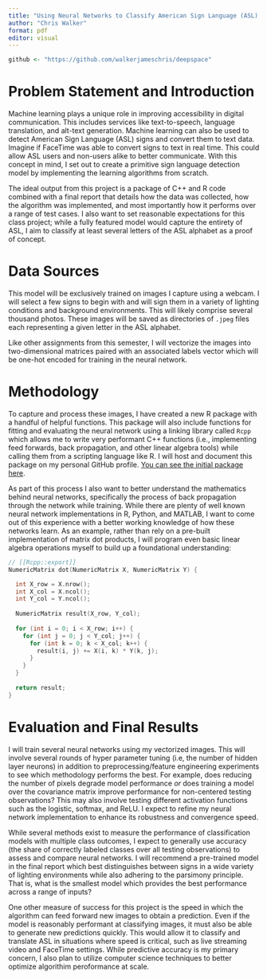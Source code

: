 ```yaml
---
title: "Using Neural Networks to Classify American Sign Language (ASL) Signs"
author: "Chris Walker"
format: pdf
editor: visual
---
```


```r
github <- "https://github.com/walkerjameschris/deepspace"
```

# Problem Statement and Introduction

Machine learning plays a unique role in improving accessibility in digital communication. This includes services like text-to-speech, language translation, and alt-text generation. Machine learning can also be used to detect American Sign Language (ASL) signs and convert them to text data. Imagine if FaceTime was able to convert signs to text in real time. This could allow ASL users and non-users alike to better communicate. With this concept in mind, I set out to create a primitive sign language detection model by implementing the learning algorithms from scratch.

The ideal output from this project is a package of C++ and R code combined with a final report that details how the data was collected, how the algorithm was implemented, and most importantly how it performs over a range of test cases. I also want to set reasonable expectations for this class project; while a fully featured model would capture the entirety of ASL, I aim to classify at least several letters of the ASL alphabet as a proof of concept.

# Data Sources

This model will be exclusively trained on images I capture using a webcam. I will select a few signs to begin with and will sign them in a variety of lighting conditions and background environments. This will likely comprise several thousand photos. These images will be saved as directories of `.jpeg` files each representing a given letter in the ASL alphabet.

Like other assignments from this semester, I will vectorize the images into two-dimensional matrices paired with an associated labels vector which will be one-hot encoded for training in the neural network.

# Methodology

To capture and process these images, I have created a new R package with a handful of helpful functions. This package will also include functions for fitting and evaluating the neural network using a linking library called `Rcpp` which allows me to write very performant C++ functions (i.e., implementing feed forwards, back propagation, and other linear algebra tools) while calling them from a scripting language like R. I will host and document this package on my personal GitHub profile. [You can see the initial package here](%60r%20github%60).

As part of this process I also want to better understand the mathematics behind neural networks, specifically the process of back propagation through the network while training. While there are plenty of well known neural network implementations in R, Python, and MATLAB, I want to come out of this experience with a better working knowledge of how these networks learn. As an example, rather than rely on a pre-built implementation of matrix dot products, I will program even basic linear algebra operations myself to build up a foundational understanding:

``` cpp
// [[Rcpp::export]]
NumericMatrix dot(NumericMatrix X, NumericMatrix Y) {

  int X_row = X.nrow();
  int X_col = X.ncol();
  int Y_col = Y.ncol();
  
  NumericMatrix result(X_row, Y_col);
  
  for (int i = 0; i < X_row; i++) {
    for (int j = 0; j < Y_col; j++) {
      for (int k = 0; k < X_col; k++) {
        result(i, j) += X(i, k) * Y(k, j);
      }
    }
  }
  
  return result;
}
```

# Evaluation and Final Results

I will train several neural networks using my vectorized images. This will involve several rounds of hyper parameter tuning (i.e, the number of hidden layer neurons) in addition to preprocessing/feature engineering experiments to see which methodology performs the best. For example, does reducing the number of pixels degrade model performance *or* does training a model over the covariance matrix improve performance for non-centered testing observations? This may also involve testing different activation functions such as the logistic, softmax, and ReLU. I expect to refine my neural network implementation to enhance its robustness and convergence speed.

While several methods exist to measure the performance of classification models with multiple class outcomes, I expect to generally use accuracy (the share of correctly labeled classes over all testing observations) to assess and compare neural networks. I will recommend a pre-trained model in the final report which best distinguishes between signs in a wide variety of lighting environments while also adhering to the parsimony principle. That is, what is the smallest model which provides the best performance across a range of inputs?

One other measure of success for this project is the speed in which the algorithm can feed forward new images to obtain a prediction. Even if the model is reasonably performant at classifying images, it must also be able to generate new predictions quickly. This would allow it to classify and translate ASL in situations where speed is critical, such as live streaming video and FaceTime settings. While predictive accuracy is my primary concern, I also plan to utilize computer science techniques to better optimize algorithim peroformance at scale.
